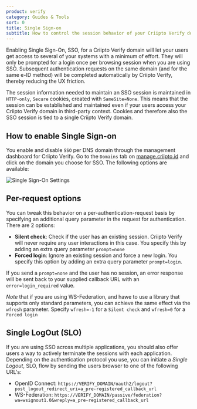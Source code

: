 ```yaml
---
product: verify
category: Guides & Tools
sort: 0
title: Single Sign-on
subtitle: How to control the session behavior of your Criipto Verify domain
---
```



Enabling Single Sign-On, SSO, for a Criipto Verify domain will let your users get access to several of your systems with a minimum of effort. They will only be prompted for a login once per browsing session when you are using SSO. Subsequent authentication requests on the same domain (and for the same e-ID method) will be completed automatically by Criipto Verify, thereby reducing the UX friction.

<Highlight icon="file-lines">

The session information needed to maintain an SSO session is maintained in `HTTP-only`, `Secure` cookies, created with `SameSite=None`. This means that the session can be established and maintained even if your users access your Criipto Verify domain in third-party context. Cookies and therefore also the SSO session is tied to a single Criipto Verify domain.

</Highlight>

## How to enable Single Sign-on

You enable and disable `SSO` per DNS domain through the management dashboard for Criipto Verify. Go to the `Domains` tab on [manage.criipto.id](https://manage.criipto.id/domains) and click on the domain you choose for SSO. The following options are available:


<img src={image} alt="Single Sign-On Settings" />

## Per-request options

You can tweak this behavior on a per-authentication-request basis by specifying an additional query parameter in the request for authentication. There are 2 options: 
- **Silent check**: Check if the user has an existing session. Criipto Verify will never require any user interactions in this case. You specify this by adding an extra query parameter `prompt=none`
- **Forced login**: Ignore an existing session and force a new login. You specify this option by adding an extra query parameter `prompt=login`.

If you send a `prompt=none` and the user has no session, an error response will be sent back to your supplied callback URL with an `error=login_required` value.

_Note_ that if you are using WS-Federation, and hawe to use a library that supports only standard parameters, you can achieve the same effect via the `wfresh` parameter. Specify `wfresh=-1` for a `Silent check` and `wfresh=0` for a `Forced login`

## Single LogOut (SLO)

If you are using SSO across multiple applications, you should also offer users a way to actively terminate the sessions with each application. Depending on the authentication protocol you use, you can initiate a _Single Logout_, SLO, flow by sending the users browser to one of the following URL's:

- OpenID Connect: `https://VERIFY_DOMAIN/oauth2/logout?post_logout_redirect_uri=a_pre-registered_callback_url`
- WS-Federation: `https://VERIFY_DOMAIN/passive/federation?wa=wsignout1.0&wreply=a_pre-registered_callback_url`

